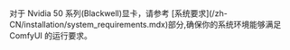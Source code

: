 <Tip>
 对于 Nvidia 50 系列(Blackwell)显卡，请参考 [系统要求](/zh-CN/installation/system_requirements.mdx)部分,确保你的系统环境能够满足 ComfyUI 的运行要求。
</Tip>
